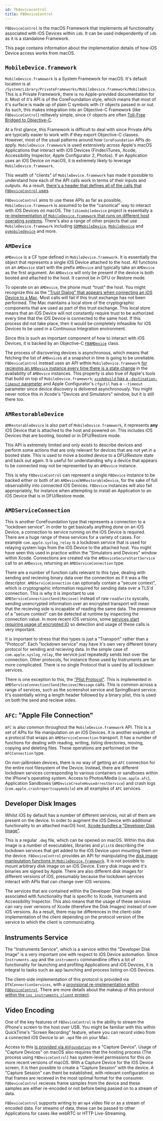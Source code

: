```yaml
---
id: fbdevicecontrol
title: FBDeviceControl
---
```


`FBDeviceControl` is the macOS Framework that implements all functionality associated with iOS Devices within `idb`. It can be used independently of `idb` as it is a standalone Framework.

This page contains information about the implementation details of how iOS Device access works from macOS.

## `MobileDevice.framework`

`MobileDevice.framework` is a System Framework for macOS. It's default location is at `/System/Library/PrivateFrameworks/MobileDevice.framework/MobileDevice`. This is a Private Framework, there is no Apple-provided documentation for it. Most of it's API is of the CoreFoundation style, which means that most of it's surface is made up of plain C symbols with `CF` objects passed in or out. As such, this makes integration into an Objective-C Framework (like `FBDeviceControl`) relitavely simple, since `CF` objects are often [Toll-Free Bridged to Objective-C](https://developer.apple.com/library/archive/documentation/CoreFoundation/Conceptual/CFDesignConcepts/Articles/tollFreeBridgedTypes.html).

At a first glance, this Framework is difficult to deal with since Private APIs are typically easier to work with if they export Objective-C classes. However, most of the usual patterns around how `CoreFoundation` APIs do apply. `MobileDevice.framework` is used extensively across Apple's macOS Applications that interact with iOS Devices (Finder/iTunes, Xcode, Accessibility Inspector, Apple Configurator 2, Photos). If an Application uses an iOS Device on macOS, it is extremely likely to leverage `MobileDevice.framework`.

This wealth of "clients" of `MobileDevice.framework` has made it possible to understand how each of the API calls work in terms of their inputs and outputs. As a result, [there's a header that defines all of the calls that `FBDeviceControl` uses](https://github.com/facebook/idb/blob/master/FBDeviceControl/Management/FBAMDefines.h).

`FBDeviceControl` aims to use these APIs as far as possible, `MobileDevice.framework` is assumed to be the "canonical" way to interact with iOS Devices on macOS. The `libimobiledevice` project is essentially a [re-implementation of `MobileDevice.framework` that runs on different host operating systems](https://libimobiledevice.org). There's also a range of other projects that use `MobileDevice.framework` including [`SDMMobileDevice`](https://github.com/samdmarshall/SDMMobileDevice/blob/master/SDM_MD_Tests/MobileDevice.h), [`MobileDevice`](https://github.com/mountainstorm/MobileDevice) and [`pymobiledevice`](https://github.com/iOSForensics/pymobiledevice) and more.

## `AMDevice`

`AMDevice` is a CF type defined in `MobileDevice.framework`. It is essentially the object that represents a single iOS Device attached to the host. All functions on an `AMDevice` start with the prefix `AMDevice` and typically take an `AMDevice` as the first argument. An `AMDevice` will only be present if the device is both booted and attached to the host. It cannot be in DFU or Restore mode.

To operate on an `AMDevice`, the phone must "trust" the host. You might recognize this as the ["Trust Dialog" that appears when connecting an iOS Device to a Mac](https://support.apple.com/en-gb/HT202778). Most calls will fail if this trust exchange has not been performed. The Mac maintains a local store of the cryptographic components that are used as part of this trust exchange. This local store means that an iOS Device will not constantly require trust to be authorized every time that the iOS Device is connected to the same host. If this process did not take place, then it would be completely infeasible for iOS Devices to be used in a Continuous Integration environment.

Since this is such an important component of how to interact with iOS Devices, it is backed by an Objective-C [`FBAMDevice`](https://github.com/facebook/idb/blob/master/FBDeviceControl/Management/FBAMDevice.h) class.

The process of discovering devices is asynchronous, which means that fetching the list of `AMDevice`s at a snapshot in time is going to be unreliable. `FBDeviceControl` instead uses an API within `MobileDevice.framework` [for recieving an `AMDevice` instance every time there is a state change](https://github.com/facebook/idb/blob/master/FBDeviceControl/Management/FBAMDeviceManager.m#L199) in the availability of `AMDevice` instances. This property is also true of Apple's tools that build on top of `MobileDevice.framework`; [`xcodebuild` has a `-destination-timeout` parameter](https://mokacoding.com/blog/xcodebuild-destination-options/) and Apple Configurator's `cfgutil` has a `--timeout` parameter since device discovery is delivered asynchronously. You might never notice this in Xcode's "Devices and Simulators" window, but it is still there too.

## `AMRestorableDevice`

`AMRestorableDevice` is also part of `MobileDevice.framework`, it represents **any** iOS Device that is attached to the host and powered on. This includes iOS Devices that are booting, booted or in DFU/Restore mode.

This API is extremely limited and only exists to describe devices and perform some actions that are only relevant for devices that are not yet in a booted state. This is used to move a booted device to a DFU/Restore state and back out again. It is useful for understanding why a device that appears to be connected may not be represented by an `AMDevice` instance.

This is why `FBDeviceControl` can represent a single `FBDevice` instance to be backed either or both of an `AMDevice`/`AMRestorableDevice`, for the sake of full observability into connected iOS Devices. `FBDevice` instances will also fail appropriately, for instance when attempting to install an Application to an iOS Device that is in DFU/Restore mode.

## `AMDServiceConnection`

This is another CoreFoundation type that represents a connection to a "lockdown service". In order to get basically anything done on an iOS Device, a connection to service running on the iOS Device is required. There are a huge range of these services for a variety of cases. For example `com.apple.syslog_relay` is a lockdown service that is used for relaying system logs from the iOS Device to the attached host. You might have seen this used in practice within the "Simulators and Devices" window within Xcode. Connections are created via the `AMDeviceSecureStartService` call to an `AMDevice`, returning an `AMDServiceConnection` type.

There are a number of function calls relevant to this type, dealing with sending and recieving binary data over the connection as if it was a file descriptor. `AMDServiceConnection` can optionally contain a "secure context", which is cryptographic information required for sending data over a TLS'd connection. This is why it is important to use `AMDServiceConnection(Send|Recieve)` instead of raw `read`/`write` syscalls, sending unencrypted information over an encrypted transport will mean that the recieving side is incapable of reading the same data. The presence of a "secure context" can be detected at runtime by inspecting the connection value. In more recent iOS versions, some [services start requiring usage of encrypted IO](https://github.com/facebook/idb/commit/ccff041579475e184695b2cefdc952211dbd6342#diff-7147fc58258b69f4ceb58490a56c16ef795741731f0aed05516b44d397d1e4af) so detection and usage of these calls is very important.

It is important to stress that this types is just a "Transport" rather than a "Protocol". Each "lockdown service" may have it's own very different binary protocol for sending and recieving data. In the simple case of `com.apple.syslog_relay`, the service just repeatedly sends text over the connection. Other protocols, for instance those used by Instruments are far more complicated. There is no single Protocol that is used by all lockdown services.

There is one exception to this, the ["Plist Protocol"](https://github.com/facebook/idb/blob/master/FBDeviceControl/Management/FBAMDServiceConnection.h#L83). This is implemented in `AMDServiceConnection(Send|Recieve)Message` calls. This is common across a range of services, such as the screenshot service and SpringBoard service. It's essentially wiring a length header followed by a binary plist, this is used on both the send and recieve sides.

## `AFC`: "Apple File Connection"

`AFC` is also common throughout the `MobileDevice.framework` API. This is a set of APIs for file manipulation on an iOS Devices. It is another example of a protocol that wraps an `AMDServiceConnection` transport. It has a number of functions for dealing with reading, writing, listing directories, moving, copying and deleting files. These operations are performed on the `AFCConnection` type.

On non-jailbroken devices, there is no way of getting an `AFC` connection for the entire root filesystem of the Device. Instead, there are different lockdown services corresponding to various containers or sandboxes within the iPhone's operating system. Access to Photos/Media (`com.apple.afc`), Application Sandboxes (`AMDeviceCreateHouseArrestService`) and crash logs (`com.apple.crashreportcopymobile`) are all examples of `AFC` services.

## Developer Disk Images

Whilst iOS by default has a number of different services, not all of them are present on the device. In order to augment the iOS Device with additional functionality to an attached macOS host, [Xcode bundles a "Developer Disk Image"](https://github.com/facebook/idb/blob/master/FBControlCore/Utility/FBDeveloperDiskImage.m).

This is a regular `.dmg` file, which can be opened on macOS. Within this disk image is a number of executables, libraries and `plist`s describing the lockdown services that get added to the iOS Device upon mounting them on the device. `FBDeviceControl` provides an API for manipulating the [disk image manipulation functions in `MobileDevice.framework`](https://github.com/facebook/idb/blob/master/FBDeviceControl/Commands/FBDeviceDeveloperDiskImageCommands.m). It is not possible to mount arbitrary disk image on an iOS Device. Every disk image and it's binaries are signed by Apple. There are also different disk images for different versions of iOS, presumably because the lockdown services interact with APIs that can change over iOS versions.

The services that are contained within the Developer Disk Image are associated with functionality that is specific to Xcode, Instruments and Accessibility Inspector. This also means that the usage of these services can vary over versions of Xcode (therefore the Disk Images) instead of over iOS versions. As a result, there may be differences in the client-side implementation of the client depending on the protocol version of the service to which the client is communicating.

## Instruments Service

The "Instruments Service", which is a service within the "Developer Disk Image" is a very important one with respect to iOS Device automation. Since `Instruments.app` and the `instruments` commandline offers a lot of functionality for launching and profiling Applications and iOS Devices, it is integral to tasks such as app launching and process listing on iOS Devices.

The client-side implementation of this protocol is provided via `DTXConnectionServices`, with a [provisional re-implementation within `FBDeviceControl`](https://github.com/facebook/idb/blob/master/FBDeviceControl/Management/FBInstrumentsClient.h). There are more details about the makeup of this protocol [within the `ios_instruments_client` project](https://github.com/troybowman/ios_instruments_client).

## Video Encoding

One of the key features of `FBDeviceControl` is the ability to stream the iPhone's screen to the host over USB. You might be familiar with this within QuickTime's "Screen Recording" feature, where you can record video from a connected iOS Device to an `.mp4` file on your Mac.

Access to this [is provided via `AVFoundation`](https://github.com/facebook/idb/blob/master/FBDeviceControl/Video/FBDeviceVideo.m#L38) as a "Capture Device". Usage of "Capture Devices" on macOS also requires that the hosting process (The process using `FBDeviceControl`) has system-level permissions for this on more recent versions of macOS. With a Capture Device for the iOS Device screen, it is then possible to create a "Capture Session" with the device. A "Capture Session" can thent be established, with relevant configuration so that frames are recieved in the most optimal format for the consumer. `FBDeviceControl` recieves frame samples from the device and these samples are either re-encoded or not before being passed on to a stream of data. 

`FBDeviceControl` supports writing to an `mp4` video file or as a stream of encoded data. For streams of data, these can be passed to other Applications for cases like webRTC or HTTP Live-Streaming.
